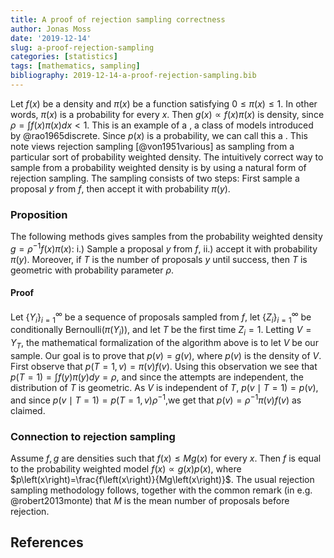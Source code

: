 ```yaml
---
title: A proof of rejection sampling correctness
author: Jonas Moss
date: '2019-12-14'
slug: a-proof-rejection-sampling
categories: [statistics]
tags: [mathematics, sampling]
bibliography: 2019-12-14-a-proof-rejection-sampling.bib
---
```


Let $f\left(x\right)$ be a density and $\pi\left(x\right)$ be a
function satisfying $0\leq\pi\left(x\right)\leq1$. In other words,
$\pi\left(x\right)$ is a probability for every $x$. Then $g\left(x\right)\propto f\left(x\right)\pi\left(x\right)$
is density, since $\rho=\int f\left(x\right)\pi\left(x\right)dx<1$.
This is an example of a \emph{weighted density}, a class of models
introduced by @rao1965discrete. Since $p\left(x\right)$
is a probability, we can call this a \emph{probability weighted density}.
This note views rejection sampling [@von1951various] as sampling
from a particular sort of probability weighted density. The intuitively
correct way to sample from a probability weighted density is by using
a natural form of rejection sampling. The sampling consists of two
steps: First sample a proposal $y$ from $f$, then accept it with
probability $\pi\left(y\right)$.

### Proposition
The following methods gives samples from the probability weighted
density $g=\rho^{-1}f\left(x\right)\pi\left(x\right)$: i.) Sample
a proposal $y$ from $f$, ii.) accept it with probability $\pi\left(y\right)$.
Moreover, if $T$ is the number of proposals $y$ until success, then
$T$ is geometric with probability parameter $\rho$.

#### Proof
Let $\left\{ Y_{i}\right\} _{i=1}^{\infty}$ be a sequence of proposals
sampled from $f$, let $\left\{ Z_{i}\right\} _{i=1}^{\infty}$ be
conditionally $\textrm{Bernoulli}\left(\pi\left(Y_{i}\right)\right)$,
and let $T$ be the first time $Z_{i}=1$. Letting $V=Y_{T}$, the
mathematical formalization of the algorithm above is to let $V$ be
our sample. Our goal is to prove that $p\left(v\right)=g\left(v\right)$,
where $p\left(v\right)$ is the density of $V$. First observe that
$p\left(T=1,v\right)=\pi\left(v\right)f\left(v\right)$. Using this
observation we see that $p\left(T=1\right)=\int f\left(y\right)\pi\left(y\right)dy=\rho$,
and since the attempts are independent, the distribution of $T$ is
geometric. As $V$ is independent of $T$, $p\left(v\mid T=1\right)=p\left(v\right)$,
and since $p\left(v\mid T=1\right)=p\left(T=1,v\right)\rho^{-1},$we
get that $p\left(v\right)=\rho^{-1}\pi\left(v\right)f\left(v\right)$
as claimed.

### Connection to rejection sampling
Assume $f,g$ are densities such that $f\left(x\right)\leq Mg\left(x\right)$
for every $x$. Then $f$ is equal to the probability weighted model
$f\left(x\right)\propto g\left(x\right)p\left(x\right)$, where $p\left(x\right)=\frac{f\left(x\right)}{Mg\left(x\right)}$.
The usual rejection sampling methodology follows, together with the
common remark (in e.g. @robert2013monte) that $M$ is the mean
number of proposals before rejection.

## References

